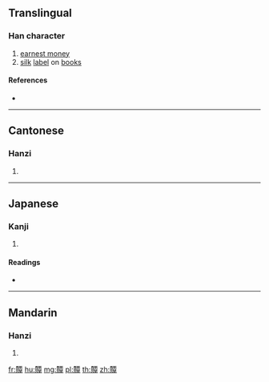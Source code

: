{{character info/new}}
==Translingual==

===Han character===
{{Han char|rn=154|rad=貝|as=12|sn=19|four=61846|canj=BCMWJ}}

# [[earnest money]]
# [[silk]] [[label]] on [[book]]s

====References====
* {{Han ref|kx=1212.170|dkj=36932|dj=1678.220|hdz=63657.120|uh=8D09|ud=36105|bh=F34A|bd=62282}}

----

==Cantonese==

===Hanzi===
{{yue-hanzi|jyut=|y=taam5}}

# {{defn|lang=yue|sort=貝12}}

----

==Japanese==

===Kanji===
{{ja-kanji|grade=|rs=貝12}}

# {{defn|lang=ja|sort=貝12}}

====Readings====
* {{ja-readings|on=[[たん]] (tan), [[どん]] (don)|kun=[[てつけ]] (tetsuke)|nanori=}}

----

==Mandarin==

===Hanzi===
{{cmn-hanzi|pin=[[tǎn]] ([[tan3]])|wg=t'an<sup>3</sup>}}

# {{defn|lang=cmn|sort=貝12}}

[[fr:贉]]
[[hu:贉]]
[[mg:贉]]
[[pl:贉]]
[[th:贉]]
[[zh:贉]]